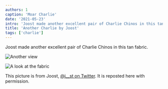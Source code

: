 ```yaml
---
authors: 1
caption: 'Moar Charlie'
date: '2021-05-23'
intro: 'Joost made another excellent pair of Charlie Chinos in this tan fabric.'
title: 'Another Charlie by Joost'
tags: ['charlie']
---
```


<!-- truncate -->

Joost made another excellent pair of Charlie Chinos in this tan fabric.

![Another view](https://posts.freesewing.org/uploads/charlie_by_joost_2_charliebyjoost3_78b3eecfb6.jpg)

![A look at the fabric](https://posts.freesewing.org/uploads/charlie_by_joost_2_charliebyjoost4_0329b2ca47.jpg)

This picture is from Joost, [@j\_\_st on Twitter](https://twitter.com/j__st). It is reposted here with permission.
